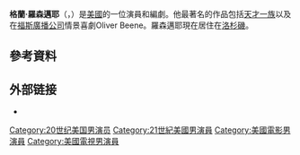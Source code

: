{{Infobox person
| name = Grant Rosenmeyer
| image = 
| caption = 
| birth_date = {{Birth date and age|1991|07|03}}
| birth_place = 美國[[紐約州|紐約州]]Manhasset
}}
'''格蘭·羅森邁耶'''（{{lang-en|Grant Mandel Rosenmeyer}}，{{bd|1981年|7月3日}}）是[[美國|美國]]的一位演員和編劇。他最著名的作品包括[[天才一族|天才一族]]以及在[[福斯廣播公司|福斯廣播公司]]情景喜劇Oliver Beene。羅森邁耶現在居住在[[洛杉磯|洛杉磯]]。

==參考資料==
{{reflist}}

== 外部链接 ==
*{{IMDb name|742655}}

{{DEFAULTSORT:Rosenmeyer, Grant}}
[[Category:20世纪美国男演员|Category:20世纪美国男演员]]
[[Category:21世紀美國男演員|Category:21世紀美國男演員]]
[[Category:美國電影男演員|Category:美國電影男演員]]
[[Category:美國電視男演員|Category:美國電視男演員]]